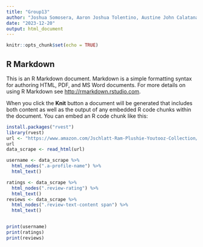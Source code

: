 ```yaml
---
title: "Group13"
author: "Joshua Somosera, Aaron Joshua Tolentino, Austine John Calatana"
date: "2023-12-20"
output: html_document
---
```


```r
knitr::opts_chunk$set(echo = TRUE)
```

## R Markdown

This is an R Markdown document. Markdown is a simple formatting syntax for authoring HTML, PDF, and MS Word documents. For more details on using R Markdown see <http://rmarkdown.rstudio.com>.

When you click the **Knit** button a document will be generated that includes both content as well as the output of any embedded R code chunks within the document. You can embed an R code chunk like this:

```r
install.packages("rvest")
library(rvest)
url <- "https://www.amazon.com/Jschlatt-Ram-Plushie-Youtooz-Collection/dp/B09KNZZL5L/ref=sr_1_1_sspa?crid=2N7JGJ9O8G6SO&keywords=jschlatt+plush&qid=1703082062&sprefix=jsclhatt+plus%2Caps%2C438&sr=8-1-spons&sp_csd=d2lkZ2V0TmFtZT1zcF9hdGY&psc=1"
url
data_scrape <- read_html(url)
```
```r
username <- data_scrape %>%
  html_nodes(".a-profile-name") %>%
  html_text()

ratings <- data_scrape %>%
  html_nodes(".review-rating") %>%
  html_text()
reviews <- data_scrape %>%
  html_nodes(".review-text-content span") %>%
  html_text()


print(username)
print(ratings)
print(reviews)

```
